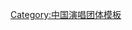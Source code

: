 {{Navbox
| name       = 硬糖少女303
| title      = [[硬糖少女303|<span style="color:black;">硬糖少女303</span>]]
| bodyclass = hlist
|titlestyle=text-align:center;background-color:{{linear-gradient|Top Right|#fdd4ac,#f3add2,#ca8eb0,#dfd4e9,#ddf1fd}};color:black;
|groupstyle=text-align:center;background-color:{{linear-gradient|Top Right|#dfd4e9,#ddf1fd}}color:black;
|abovestyle=text-align:center;background-color:{{linear-gradient|Top Right|#fdd4ac,#f3add2,#ca8eb0,#dfd4e9,#ddf1fd}}color:black;
|belowstyle=text-align:center;background-color:{{linear-gradient|Top Right|#fdd4ac,#f3add2,#ca8eb0,#dfd4e9,#ddf1fd}};color:black;
| above      =
* [[希林娜依·高]]
* [[赵粤]]
* [[王艺瑾]]
* [[陈卓璇]]
* [[郑乃馨]]
* [[刘些宁]]
* [[張藝凡|张艺凡]]

| group1 =專輯<br />收錄單曲
| list1=
{{Navbox|child
| group1 = '''[[硬糖定律]]'''
| list1  = 
*  《[[你最最最重要]]》
*  《BONBON GIRLS》
*  《硬要贏》
*  《前方超A預警》
*  《PLMM》
*  《吃糖》

| group2 = '''了不起的女孩'''
| list2  = 
*  《雙馬尾》
*  《今日運勢》
*  《了不起的女孩》
*  《不想睡2021》
*  《SLAY&PLAY》
*  《秋天前》

| group3 = '''別怕、未來會來'''
| list3  = 
*  《最最重要》
*  《狂飆》
*  《按我的來》
*  《別怕,未來會來》

}}

| group2     = 单曲
| list2      = 
* 《拉我》
* 《集合時刻》
* 《史蘭客學苑》

| group4     = 固定综艺
| list4      = 
* 《[[創造營2020]]》
* 《硬糖少女BON-US》
* 《硬糖少女BON-US(新年特輯)》
* 《硬糖少女BON-US周年季》
* 《BONBON VOYAGE》

| group5     = 相关公司
| list5      = 
* [[哇唧唧哇娱乐文化|哇唧唧哇]]
* [[腾讯]]
**[[企鹅影视]]
**[[腾讯音乐娱乐集团]]

| group6     = 相关团体
| list6      = 
* [[SNH48]]
** [[7SENSES]]
* {{link-en|MilkShake}}
* [[Gugudan|gu9udan]]

| below =
* &nbsp;{{icon|Category}} [[:Category:硬糖少女303|<span style="color:black;">硬糖少女303分类页面</span>]]
* [[硬糖少女303媒体作品列表|<span style="color:black;">硬糖少女303媒体作品列表</span>]]
}}
<noinclude>
{{collapsible option}}
[[Category:中国演唱团体模板]]
</noinclude>